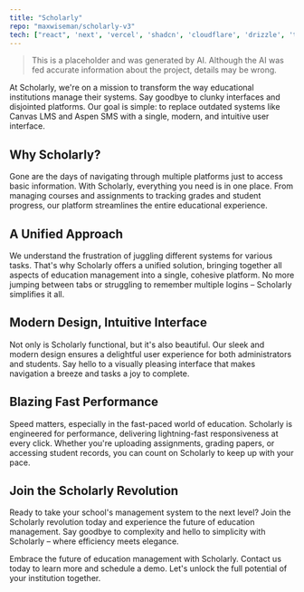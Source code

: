 ```yaml
---
title: "Scholarly"
repo: "maxwiseman/scholarly-v3"
tech: ["react", 'next', 'vercel', 'shadcn', 'cloudflare', 'drizzle', 'tailwind', 'turso']
---
```



> This is a placeholder and was generated by AI. Although the AI was fed accurate information about the project, details may be wrong.

At Scholarly, we're on a mission to transform the way educational institutions manage their systems. Say goodbye to clunky interfaces and disjointed platforms. Our goal is simple: to replace outdated systems like Canvas LMS and Aspen SMS with a single, modern, and intuitive user interface.

## Why Scholarly?

Gone are the days of navigating through multiple platforms just to access basic information. With Scholarly, everything you need is in one place. From managing courses and assignments to tracking grades and student progress, our platform streamlines the entire educational experience.

## A Unified Approach

We understand the frustration of juggling different systems for various tasks. That's why Scholarly offers a unified solution, bringing together all aspects of education management into a single, cohesive platform. No more jumping between tabs or struggling to remember multiple logins – Scholarly simplifies it all.

## Modern Design, Intuitive Interface

Not only is Scholarly functional, but it's also beautiful. Our sleek and modern design ensures a delightful user experience for both administrators and students. Say hello to a visually pleasing interface that makes navigation a breeze and tasks a joy to complete.

## Blazing Fast Performance

Speed matters, especially in the fast-paced world of education. Scholarly is engineered for performance, delivering lightning-fast responsiveness at every click. Whether you're uploading assignments, grading papers, or accessing student records, you can count on Scholarly to keep up with your pace.

## Join the Scholarly Revolution

Ready to take your school's management system to the next level? Join the Scholarly revolution today and experience the future of education management. Say goodbye to complexity and hello to simplicity with Scholarly – where efficiency meets elegance.

Embrace the future of education management with Scholarly. Contact us today to learn more and schedule a demo. Let's unlock the full potential of your institution together.